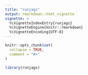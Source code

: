 ```yaml
---
title: "runjags"
output: rmarkdown::html_vignette
vignette: >
  %\VignetteIndexEntry{runjags}
  %\VignetteEngine{knitr::rmarkdown}
  %\VignetteEncoding{UTF-8}
---
```


```r
knitr::opts_chunk$set(
  collapse = TRUE,
  comment = "#>"
)
```

```r
library(runjags)
```
